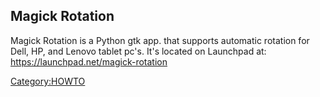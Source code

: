 == Magick Rotation ==
Magick Rotation is a Python gtk app. that supports automatic rotation for Dell, HP, and Lenovo tablet pc's.  It's located on Launchpad at:  https://launchpad.net/magick-rotation

[[Category:HOWTO]]